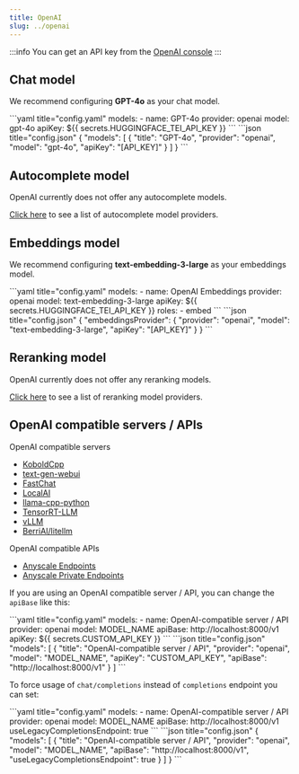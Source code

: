 ```yaml
---
title: OpenAI
slug: ../openai
---
```



:::info
You can get an API key from the [OpenAI console](https://platform.openai.com/account/api-keys)
:::

## Chat model

We recommend configuring **GPT-4o** as your chat model.

<Tabs groupId="config-example">
  <TabItem value="yaml" label="YAML">
  ```yaml title="config.yaml"
  models:
    - name: GPT-4o
      provider: openai
      model: gpt-4o
      apiKey: ${{ secrets.HUGGINGFACE_TEI_API_KEY }}
  ```
  </TabItem>
  <TabItem value="json" label="JSON">
  ```json title="config.json"
  {
    "models": [
      {
        "title": "GPT-4o",
        "provider": "openai", 
        "model": "gpt-4o",
        "apiKey": "[API_KEY]"
      }
    ]
  }
  ```
  </TabItem>
</Tabs>

## Autocomplete model

OpenAI currently does not offer any autocomplete models.

[Click here](../../model-types/autocomplete.md) to see a list of autocomplete model providers.

## Embeddings model

We recommend configuring **text-embedding-3-large** as your embeddings model.

<Tabs groupId="config-example">
  <TabItem value="yaml" label="YAML">
  ```yaml title="config.yaml"
  models:
    - name: OpenAI Embeddings
      provider: openai
      model: text-embedding-3-large
      apiKey: ${{ secrets.HUGGINGFACE_TEI_API_KEY }}
      roles:
        - embed
  ```
  </TabItem>
  <TabItem value="json" label="JSON">
  ```json title="config.json"
  {
    "embeddingsProvider": {
      "provider": "openai",
      "model": "text-embedding-3-large", 
      "apiKey": "[API_KEY]"
    }
  }
  ```
  </TabItem>
</Tabs>

## Reranking model

OpenAI currently does not offer any reranking models.

[Click here](../../model-types/reranking.mdx) to see a list of reranking model providers.

## OpenAI compatible servers / APIs

OpenAI compatible servers

- [KoboldCpp](https://github.com/lostruins/koboldcpp)
- [text-gen-webui](https://github.com/oobabooga/text-generation-webui/tree/main/extensions/openai#setup--installation)
- [FastChat](https://github.com/lm-sys/FastChat/blob/main/docs/openai_api.md)
- [LocalAI](https://localai.io/basics/getting_started/)
- [llama-cpp-python](https://github.com/abetlen/llama-cpp-python#web-server)
- [TensorRT-LLM](https://github.com/NVIDIA/trt-llm-as-openai-windows?tab=readme-ov-file#examples)
- [vLLM](https://docs.vllm.ai/en/latest/serving/openai_compatible_server.html)
- [BerriAI/litellm](https://github.com/BerriAI/litellm)

OpenAI compatible APIs

- [Anyscale Endpoints](https://github.com/continuedev/deploy-os-code-llm#others)
- [Anyscale Private Endpoints](https://github.com/continuedev/deploy-os-code-llm#anyscale-private-endpoints)

If you are using an OpenAI compatible server / API, you can change the `apiBase` like this:

<Tabs groupId="config-example">
  <TabItem value="yaml" label="YAML">
  ```yaml title="config.yaml"
  models:
    - name: OpenAI-compatible server / API
      provider: openai
      model: MODEL_NAME 
      apiBase: http://localhost:8000/v1
      apiKey: ${{ secrets.CUSTOM_API_KEY }}
  ```
  </TabItem>
  <TabItem value="json" label="JSON">
  ```json title="config.json"
    "models": [
      {
      "title": "OpenAI-compatible server / API", 
      "provider": "openai",
      "model": "MODEL_NAME",
      "apiKey": "CUSTOM_API_KEY",
      "apiBase": "http://localhost:8000/v1"
      }
    ]
  ```
  </TabItem>
</Tabs>

To force usage of `chat/completions` instead of `completions` endpoint you can set:

<Tabs groupId="config-example">
  <TabItem value="yaml" label="YAML">
  ```yaml title="config.yaml"
  models:
    - name: OpenAI-compatible server / API
      provider: openai
      model: MODEL_NAME 
      apiBase: http://localhost:8000/v1
      useLegacyCompletionsEndpoint: true
  ```
  </TabItem>
  <TabItem value="json" label="JSON">
  ```json title="config.json"
  {
    "models": [
      {
        "title": "OpenAI-compatible server / API",
        "provider": "openai",
        "model": "MODEL_NAME",
        "apiBase": "http://localhost:8000/v1", 
        "useLegacyCompletionsEndpoint": true
      }
    ]
  }
  ```
  </TabItem>
</Tabs>
